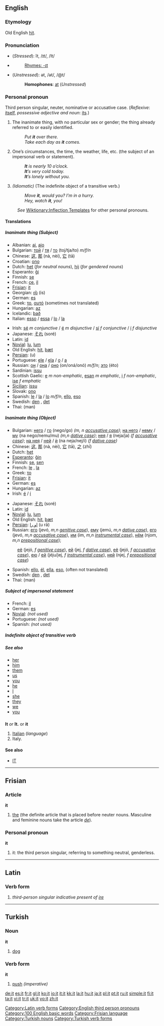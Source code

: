 {{see|IT|-ît}}
==English==

{{rank      |his|with|is  |13|it|for|as|had}}

===Etymology===
Old English [[hit#Old English|hit]].

===Pronunciation===
*(''Stressed''): ĭt, /ɪt/, /It/
*{{audio|en-us-it.ogg|Audio (US)}}
*:[[Rhymes:English:-ɪt|Rhymes: -ɪt]]
*(''Unstressed''): ət, /ət/, /@t/
*:'''Homophones''': [[at]] (''Unstressed'')

===Personal pronoun===
Third person singular, neuter, nominative or accusative case.
(''Reflexive'': [[itself]], ''possessive adjective and noun'': [[its]].)

# The inanimate thing, with no particular sex or gender; the thing already referred to or easily identified.
#:''Put '''it''' over there.''
#:''Take each day as '''it''' comes.''
# One’s circumstances, the time, the weather, life, etc. (the subject of an impersonal verb or statement).
#:'' '''It''' is nearly 10 o’clock.''
#:'' '''It'''’s very cold today.''
#:'' '''It'''’s lonely without you.''
# ''(Idiomatic)'' (The indefinite object of a transitive verb.)
#:''Move '''it''', would you?  I’m in a hurry.''
#:''Hey, watch '''it''', you!''


:''See'' [[Wiktionary:Inflection Templates]] for other personal pronouns.

====Translations====
=====Inanimate thing (Subject)=====
{{top}}
*Albanian: [[ai]], [[ajo]]
*Bulgarian: [[той]] / [[тя]] / [[то]] (toj/tja/to) ''m/f/n''
*Chinese: [[这]], [[那]] (nà, nèi), [[它]] (tā)
*Croatian: [[ono]]
*Dutch: [[het]] (''for neutral nouns''), [[hij]] (''for gendered nouns'')
*Esperanto: [[ĝi]]
*Finnish: [[se]]
*French: [[ce]], [[il]]
*[[Frisian]]: [[it#Frisian|it]]
*Georgian: [[ის]] (is)
*German: [[es]]
*Greek: [[το]], [[αυτό]] (sometimes not translated)
*Hungarian: [[az]]
*Icelandic: [[það]]
*Italian: [[esso]] / [[essa]] / [[lo]] / [[la]]
{{mid}}
*Irish: [[sé]] ''m conjunctive'' / [[é]] ''m disjunctive'' / [[sí]] ''f conjunctive'' / [[í]] ''f disjunctive''
*Japanese: [[それ]] (soré)
*Latin: [[id]]
*[[Novial]]: [[lu]], [[lum]]
*Old English: [[hit#Old English|hit]], [[þæt]]
*[[Persian]]: {{FAchar|[[او]]}} (u)
*Portuguese: [[ele]] / [[ela]] / [[o]] / [[a]]
*Russian: [[он]] / [[она]] / [[оно]] (on/oná/onó) ''m/f/n''; [[это]] (éto)
*Sardinian: [[issu]]
*Scottish Gaelic: [[e]] ''m non-emphatic'', [[esan]] ''m emphatic'', [[i]] ''f non-emphatic'', [[ise]] ''f emphatic''
*[[Sicilian]]: [[issu]]
*Slovak: [[ono]]
*Spanish: [[le]] / [[la]] / [[lo]] ''m/f/n'', [[ello]], [[eso]]
*Swedish: [[den]] {{c}}, [[det]] {{n}}
*Thai: {{THchar|[[มัน]]}} (man)
{{bottom}}

=====Inanimate thing (Object)=====
{{top}}
*Bulgarian: [[него]] / [[го]] (nego/go) ''(m, n [[accusative case]])''; [[на него]] / [[нему]] / [[му]] (na nego/nemu/mu) ''(m,n [[dative case]])''; [[нея]] / [[я]] (neja/ja) ''(f [[accusative case]])''; [[на нея]] / [[ней]] / [[ѝ]] (na neja/nej/i) ''(f [[dative case]])''
*Chinese: [[这]], [[那]] (nà, nèi), [[它]] (tā), [[之]] (zhī)
*Dutch: [[het]]
*[[Esperanto]]: [[ĝin]]
*Finnish: [[se]], [[sen]]
*French: [[le#French|le]] {{m}}, [[la#French|la]] {{f}}
*Greek: [[το]]
*[[Frisian]]: [[it#Frisian|it]]
*German: [[es]]
*Hungarian: [[az]]
*Irish: [[é]] {{m}} / [[í]] {{f}}
{{mid}}
*Japanese: [[それ]] (soré)
*Latin: [[id]]
*[[Novial]]: [[lu]], [[lum]]
*Old English: [[hit#Old English|hit]], [[þæt]]
*[[Persian]]: [[او را]] (u rā)
*Russian: [[его]] (jevó, ''m,n [[genitive case]]''), [[ему]] (jemú, ''m,n [[dative case]]''), [[его]] (jevó, ''m,n [[accusative case]]''), [[им]] (im, ''m,n [[instrumental case]]''), [[нём]] (njom, ''m,n [[prepositional case]]'');
:[[её]] (jejó, ''f [[genitive case]]''), [[ей]] (jej, ''f [[dative case]]''), [[её]] (jejó, ''f [[accusative case]]''), [[ею]] / [[ей]] (jéju/jej, ''f [[instrumental case]]''), [[ней]] (njej, ''f [[prepositional case]]'') 
*Spanish: [[ello]], [[él]], [[ella]], [[eso]], (often not translated)
*Swedish: [[den]] {{c}}, [[det]] {{n}}
*Thai: {{THchar|[[มัน]]}} (man)
{{bottom}}

=====Subject of impersonal statement=====
*French: [[il#French|il]]
*German: [[es#German|es]]
*[[Novial]]: ''(not used)''
*Portuguese: ''(not used)''
*Spanish: ''(not used)''

=====Indefinite object of transitive verb=====

=====See also=====
*[[her]]
*[[him]]
*[[them]]
*[[us]]
*[[you]]
*[[he]]
*[[I]]
*[[she]]
*[[they]]
*[[we]]
*[[you]]

==={{abbreviation}}===
'''It''' ''or'' '''It.''' or '''it'''

# [[Italian]] (''language'')
# Italy.

====See also====
*[[IT]]


----

==Frisian==
===Article===
'''it''' {{n}}

# [[the]] (the definite article that is placed before neuter nouns. Masculine and feminine nouns take the article ''[[de]]'').

===Personal pronoun===
'''it'''

# it: the third person singular, referring to something neutral, genderless.

----

==Latin==
[[Category:Latin verb forms]]
===Verb form===

# ''third-person singular indicative present of [[ire]]''


----

==Turkish==
===Noun===
'''it'''

# [[dog]]

===Verb form===
'''it'''

# [[push]] ''(imperative)''

[[Category:English third person pronouns]]
[[Category:100 English basic words]]
[[Category:Frisian language]]
[[Category:Turkish nouns]]
[[Category:Turkish verb forms]]

{{rfc}}

[[de:it]]
[[es:it]]
[[fr:it]]
[[gl:it]]
[[ko:it]]
[[io:it]]
[[it:it]]
[[kk:it]]
[[la:it]]
[[hu:it]]
[[ja:it]]
[[pl:it]]
[[pt:it]]
[[ru:it]]
[[simple:it]]
[[fi:it]]
[[ta:it]]
[[vi:it]]
[[tr:it]]
[[uk:it]]
[[vo:it]]
[[zh:it]]
